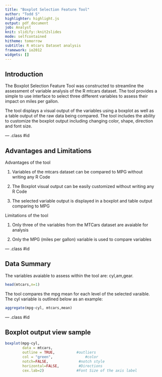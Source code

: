 ```yaml
---
title: "Boxplot Selection Feature Tool"
author: "Todd S"
highlighter: highlight.js
output: pdf_document
job: Analyst
knit: slidify::knit2slides
mode: selfcontained
hitheme: tomorrow
subtitle: R mtcars Dataset analysis
framework: io2012
widgets: []
---
```


## Introduction

The Boxplot Selection Feature Tool was constructed to streamline the assessment of variable analysis of the R mtcars dataset.  The tool provides a simple to use interface to select three different variables to assess their impact on miles per gallon.  

The tool displays a visual output of the variables using a boxplot as well as a table output of the raw data being compared.  The tool includes the ability to customize the boxplot output including changing color, shape, direction and font size.

--- .class #id 

## Advantages and Limitations

Advantages of the tool

1. Variables of the mtcars dataset can be compared to MPG without writing any R Code

2. The Boxplot visual output can be easily customized without writing any R Code

3. The selected variable output is displayed in a boxplot and table output comparing to MPG

Limitations of the tool

1. Only three of the variables from the MTCars dataset are avaiable for analysis

2. Only the MPG (miles per gallon) variable is used to compare variables

--- .class #id 

## Data Summary

The variables avaiable to assess within the tool are:  cyl,am,gear.
```r

head(mtcars,n=1)
```
The tool compares the mpg mean for each level of the selected varaible.  The cyl variable is outlined below as an example:
```r
aggregate(mpg~cyl, mtcars,mean)
```


--- .class #id 

## Boxplot output view sample

```r
boxplot(mpg~cyl, 
        data = mtcars,
        outline = TRUE,          #outliers
        col = "green",               #color
        notch=FALSE,              #notch style
        horizontal=FALSE,         #Directions
        cex.lab=2)               #Font Size of the axis label

```




